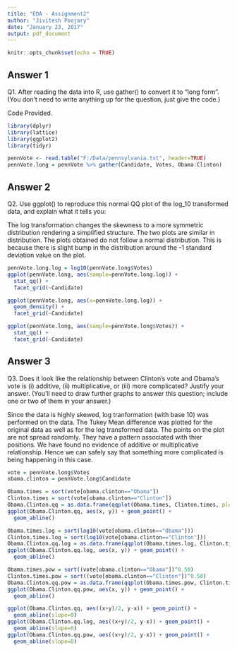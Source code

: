 ---
title: "EDA - Assignment2"
author: "Jivitesh Poojary"
date: "January 23, 2017"
output: pdf_document
---

```{r setup, include=FALSE}
knitr::opts_chunk$set(echo = TRUE)
```

## Answer 1

Q1. After reading the data into R, use gather() to convert it to "long form". (You don't need to write anything up for the question, just give the code.)

Code Provided.

```{r echo=FALSE}

library(dplyr)
library(lattice)
library(ggplot2)
library(tidyr)

pennVote <- read.table("F:/Data/pennsylvania.txt", header=TRUE)
pennVote.long = pennVote %>% gather(Candidate, Votes, Obama:Clinton)

```

\newpage

## Answer 2

Q2. Use ggplot() to reproduce this normal QQ plot of the log_10 transformed data, and explain what it tells you:

The log transformation changes the skewness to a more symmetric distribution rendering a simplified structure. The two plots are similar in distribution. The plots obtained do not follow a normal distribution. This is because there is slight bump in the distribution around the -1 standard deviation value on the plot.

```{r echo=FALSE}
pennVote.long.log = log10(pennVote.long$Votes)
ggplot(pennVote.long, aes(sample=pennVote.long.log)) +
  stat_qq() +
  facet_grid(~Candidate)

ggplot(pennVote.long, aes(x=pennVote.long.log)) +
  geom_density() +
  facet_grid(~Candidate)

ggplot(pennVote.long, aes(sample=pennVote.long$Votes)) +
  stat_qq() +
  facet_grid(~Candidate)
```

\newpage

## Answer 3
Q3. Does it look like the relationship between Clinton's vote and Obama's vote is (i) additive, (ii) multiplicative, or (iii) more complicated? Justify your answer. (You'll need to draw further graphs to answer this question; include one or two of them in your answer.)

Since the data is highly skewed, log tranformation (with base 10) was performed on the data. The Tukey Mean difference was plotted for the original data as well as for the log transformed data. The points on the plot are not spread randomly. They have a pattern associated with thier positions. We have found no evidence of additive or multiplicative relationship. Hence we can safely say that something more complicated is being happening in this case.

```{r echo=FALSE}
vote = pennVote.long$Votes
obama.clinton = pennVote.long$Candidate

Obama.times = sort(vote[obama.clinton=="Obama"])
Clinton.times = sort(vote[obama.clinton=="Clinton"])
Obama.Clinton.qq = as.data.frame(qqplot(Obama.times, Clinton.times, plot.it=FALSE))
ggplot(Obama.Clinton.qq, aes(x, y)) + geom_point() +
  geom_abline()

Obama.times.log = sort(log10(vote[obama.clinton=="Obama"]))
Clinton.times.log = sort(log10(vote[obama.clinton=="Clinton"]))
Obama.Clinton.qq.log = as.data.frame(qqplot(Obama.times.log, Clinton.times.log, plot.it=FALSE))
ggplot(Obama.Clinton.qq.log, aes(x, y)) + geom_point() +
  geom_abline()

Obama.times.pow = sort((vote[obama.clinton=="Obama"])^0.50)
Clinton.times.pow = sort((vote[obama.clinton=="Clinton"])^0.50)
Obama.Clinton.qq.pow = as.data.frame(qqplot(Obama.times.pow, Clinton.times.pow, plot.it=FALSE))
ggplot(Obama.Clinton.qq.pow, aes(x, y)) + geom_point() +
  geom_abline()

ggplot(Obama.Clinton.qq, aes((x+y)/2, y-x)) + geom_point() +
  geom_abline(slope=0)
ggplot(Obama.Clinton.qq.log, aes((x+y)/2, y-x)) + geom_point() +
  geom_abline(slope=0)
ggplot(Obama.Clinton.qq.pow, aes((x+y)/2, y-x)) + geom_point() +
  geom_abline(slope=0)
```
